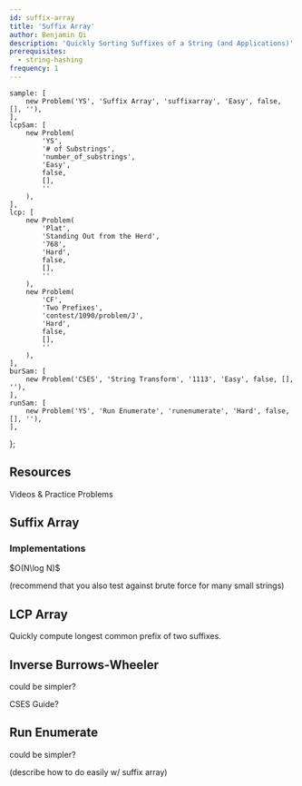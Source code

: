 ```yaml
---
id: suffix-array
title: 'Suffix Array'
author: Benjamin Qi
description: 'Quickly Sorting Suffixes of a String (and Applications)'
prerequisites:
  - string-hashing
frequency: 1
---
```



	sample: [
		new Problem('YS', 'Suffix Array', 'suffixarray', 'Easy', false, [], ''),
	],
	lcpSam: [
		new Problem(
			'YS',
			'# of Substrings',
			'number_of_substrings',
			'Easy',
			false,
			[],
			''
		),
	],
	lcp: [
		new Problem(
			'Plat',
			'Standing Out from the Herd',
			'768',
			'Hard',
			false,
			[],
			''
		),
		new Problem(
			'CF',
			'Two Prefixes',
			'contest/1090/problem/J',
			'Hard',
			false,
			[],
			''
		),
	],
	burSam: [
		new Problem('CSES', 'String Transform', '1113', 'Easy', false, [], ''),
	],
	runSam: [
		new Problem('YS', 'Run Enumerate', 'runenumerate', 'Hard', false, [], ''),
	],
};

## Resources

<Resources>
	<Resource
		source="CF"
		title="Suffix Array"
		url="edu/course/2/lesson/2"
		starred
	>
		Videos & Practice Problems
	</Resource>
	<Resource
		source="cp-algo"
		title="Suffix Array - Definition & Construction"
		url="suffix-array.html"
		starred
	></Resource>
	<Resource
		source="CPC"
		title="11 - Strings (Suffix Array)"
		url="11_strings"
	></Resource>
</Resources>

## Suffix Array

<Problems problems={problems.sample} />

### Implementations

<Resources>
	<Resource
		source="Benq"
		title="Suffix Array w/ LCP"
		url="https://github.com/bqi343/USACO/blob/master/Implementations/content/strings%20(14)/Light/SuffixArray%20(14.4).h"
	>
		$O(N\log N)$
	</Resource>
</Resources>

(recommend that you also test against brute force for many small strings)

## LCP Array

<Problems problems={problems.lcpSam} />

Quickly compute longest common prefix of two suffixes.

<Problems problems={problems.lcp} />

## Inverse Burrows-Wheeler

<Resources>
	<Resource
		source="GFG"
		title="Inverting Burrows-Wheeler Transform"
		url="inverting-burrows-wheeler-transform"
	>
		could be simpler?
	</Resource>
</Resources>

CSES Guide?

<Problems problems={problems.burSam} />

## Run Enumerate

<Resources>
	<Resource
		source="cp-algo"
		title="Finding repetitions"
		url="main_lorentz.html"
	>
		could be simpler?
	</Resource>
</Resources>

(describe how to do easily w/ suffix array)

<Problems problems={problems.runSam} />
